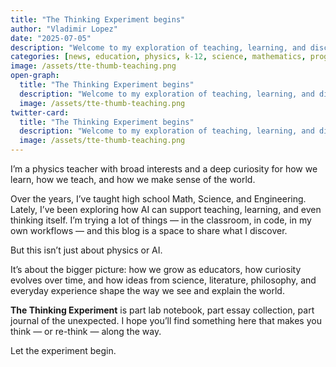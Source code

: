 ```yaml
---
title: "The Thinking Experiment begins"
author: "Vladimir Lopez"
date: "2025-07-05"
description: "Welcome to my exploration of teaching, learning, and discovery. A physics teacher's journey into AI, coding, and reimagining education."
categories: [news, education, physics, k-12, science, mathematics, programming, technology, philosophy, history, culture]
image: /assets/tte-thumb-teaching.png
open-graph:
  title: "The Thinking Experiment begins"
  description: "Welcome to my exploration of teaching, learning, and discovery. A physics teacher's journey into AI, coding, and reimagining education."
  image: /assets/tte-thumb-teaching.png
twitter-card:
  title: "The Thinking Experiment begins"
  description: "Welcome to my exploration of teaching, learning, and discovery. A physics teacher's journey into AI, coding, and reimagining education."
  image: /assets/tte-thumb-teaching.png
---
```


I'm a physics teacher with broad interests and a deep curiosity for how we learn, how we teach, and how we make sense of the world.

Over the years, I’ve taught high school Math, Science, and Engineering. Lately, I’ve been exploring how AI can support teaching, learning, and even thinking itself. I’m trying a lot of things — in the classroom, in code, in my own workflows — and this blog is a space to share what I discover.

But this isn’t just about physics or AI.

It’s about the bigger picture: how we grow as educators, how curiosity evolves over time, and how ideas from science, literature, philosophy, and everyday experience shape the way we see and explain the world.

**The Thinking Experiment** is part lab notebook, part essay collection, part journal of the unexpected. I hope you’ll find something here that makes you think — or re-think — along the way.

Let the experiment begin.
